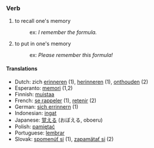 === Verb ===
# to recall one's memory
#:ex: ''I remember the formula.''
# to put in one's memory
#:ex: ''Please remember this formula!''

==== Translations ====
*Dutch: zich [[erinneren]] (1), [[herinneren]] (1), [[onthouden]] (2)
*Esperanto: [[memori]] (1,2)
*Finnish: [[muistaa]]
*French: [[se rappeler]] (1), [[retenir]] (2)
*German: [[sich errinnern]] (1) 
*Indonesian: [[ingat]]
*Japanese: [[覚える]] (おぼえる, oboeru)
*Polish: [[pamiętać]]
*Portuguese: [[lembrar]]
*Slovak: [[spomenúť si]] (1), [[zapamätať si]] (2)